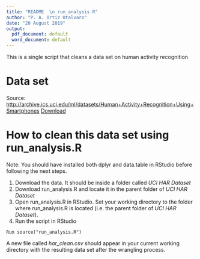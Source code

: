 ---
title: "README  \n run_analysis.R"
author: "P. A. Ortiz Otalvaro"
date: "20 August 2019"
output:
  pdf_document: default
  word_document: default
---

<!---
  explains how all of the scripts work and how they are connected.
 -->

This is a single script that cleans a data set on human activity recognition 

# Data set
Source: <http://archive.ics.uci.edu/ml/datasets/Human+Activity+Recognition+Using+Smartphones>
[Download](http://archive.ics.uci.edu/ml/machine-learning-databases/00240/)

# How to clean this data set using run_analysis.R

Note:
You should have installed both dplyr and data.table in RStudio before following the next steps.

1. Download the data. It should be inside a folder called _UCI HAR Dataset_
2. Download run_analysis.R and locate it in the parent folder of _UCI HAR Dataset_
3. Open run_analysis.R in RStudio. Set your working directory to the folder where run_analysis.R is located (i.e. the parent folder of _UCI HAR Dataset_).
4. Run the script in RStudio  

`Run source("run_analysis.R")`

A new file called _har_clean.csv_ should appear in your current working directory with the resulting data set after the wrangling process.






